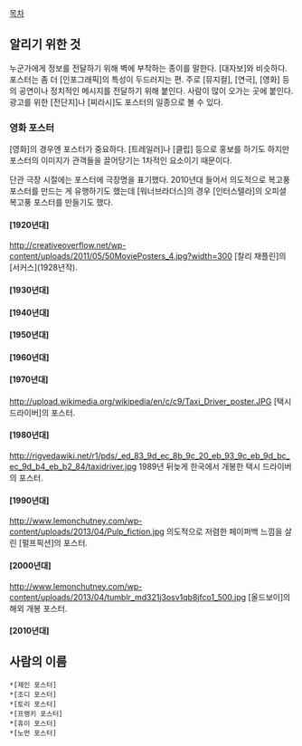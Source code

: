 [[목차]]
== 알리기 위한 것 ==
누군가에게 정보를 전달하기 위해 벽에 부착하는 종이를 말한다. [대자보]와 비슷하다. 포스터는 좀 더 [인포그래픽]의 특성이 두드러지는 편. 주로 [뮤지컬], [연극], [영화] 등의 공연이나 정치적인 메시지를 전달하기 위해 붙인다. 사람이 많이 오가는 곳에 붙인다. 광고를 위한 [전단지]나 [찌라시]도 포스터의 일종으로 볼 수 있다.
=== 영화 포스터 ===
[영화]의 경우엔 포스터가 중요하다. [트레일러]나 [클립] 등으로 홍보를 하기도 하지만 포스터의 이미지가 관객들을 끌어당기는 1차적인 요소이기 때문이다. 

단관 극장 시절에는 포스터에 극장명을 표기했다. 2010년대 들어서 의도적으로 복고풍 포스터를 만드는 게 유행하기도 했는데 [워너브라더스]의 경우 [인터스텔라]의 오피셜 복고풍 포스터를 만들기도 했다.

==== [1920년대] ====
http://creativeoverflow.net/wp-content/uploads/2011/05/50MoviePosters_4.jpg?width=300
[찰리 채플린]의 [서커스](1928년작).
==== [1930년대] ====
==== [1940년대] ====
==== [1950년대] ====
==== [1960년대] ====
==== [1970년대] ====
http://upload.wikimedia.org/wikipedia/en/c/c9/Taxi_Driver_poster.JPG
[택시 드라이버]의 포스터.
==== [1980년대] ====
http://rigvedawiki.net/r1/pds/_ed_83_9d_ec_8b_9c_20_eb_93_9c_eb_9d_bc_ec_9d_b4_eb_b2_84/taxidriver.jpg
1989년 뒤늦게 한국에서 개봉한 택시 드라이버의 포스터.
==== [1990년대] ====
http://www.lemonchutney.com/wp-content/uploads/2013/04/Pulp_fiction.jpg
의도적으로 저렴한 페이퍼백 느낌을 살린 [펄프픽션]의 포스터.
==== [2000년대] ====
http://www.lemonchutney.com/wp-content/uploads/2013/04/tumblr_md321j3osv1qb8jfco1_500.jpg
[올드보이]의 해외 개봉 포스터.
==== [2010년대] ====
== 사람의 이름 ==
 *[제인 포스터]
 *[조디 포스터]
 *[토리 포스터]
 *[프랭키 포스터]
 *[휴이 포스터]
 *[노먼 포스터]

